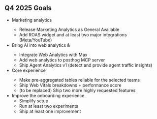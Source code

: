 ## Q4 2025 Goals

* Marketing analytics <TeamMember name="Javier Bahamondes" photo />
  * Release Marketing Analytics as General Available
  * Add ROAS widget and at least two major integrations (Meta/YouTube)
* Bring AI into web analytics <TeamMember name="Lucas Ricoy" photo /> & <TeamMember name="Javier Bahamondes" photo />
  * Integrate Web Analytics with Max
  * Add web analytics to posthog MCP server
  * Ship Agent Analytics v1 (detect and provide agent traffic insights)
* Core experience <TeamMember name="Lucas Ricoy" photo />
  * Make pre-aggregated tables reliable for the selected teams
  * Ship Web Vitals breakdowns + performance score
  * (to be replaced) Ship two more highly requested features
* Improve the onboarding experience 
  * Simplify setup
  * Run at least two experiments
  * Ship at least one improvement

